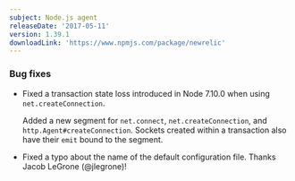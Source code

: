 ```yaml
---
subject: Node.js agent
releaseDate: '2017-05-11'
version: 1.39.1
downloadLink: 'https://www.npmjs.com/package/newrelic'
---
```


### Bug fixes

* Fixed a transaction state loss introduced in Node 7.10.0 when using `net.createConnection`.

  Added a new segment for `net.connect`, `net.createConnection`, and `http.Agent#createConnection`. Sockets created within a transaction also have their `emit` bound to the segment.
* Fixed a typo about the name of the default configuration file. Thanks Jacob LeGrone (@jlegrone)!
